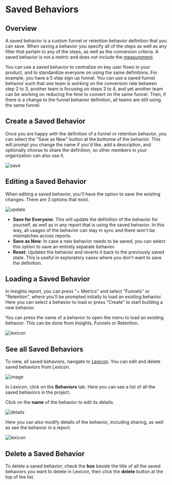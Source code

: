# Saved Behaviors

## Overview

A saved behavior is a custom funnel or retention behavior definition that you can save. When saving a behavior you specify all of the steps as well as any filter that pertain to any of the steps, as well as the conversion criteria. A saved behavior is not a metric and does not include the [measurement](/docs/reports/overview#measurements).

You can use a saved behavior to centralize on key user flows in your product, and to standardize everyone on using the same definitions. For example, you have a 5 step sign up funnel. You can use a saved funnel behavior such that one team is working on the conversion rate between step 2 to 3, another team is focusing on steps 3 to 4, and yet another team can be working on reducing the time to convert on the same funnel. Then, if there is a change to the funnel behavior definition, all teams are still using the same funnel.

## Create a Saved Behavior

Once you are happy with the definition of a funnel or retention behavior, you can select the "Save as New" button at the bottomw of the behavior. This will prompt you change the name if you'd like, add a description, and optionally choose to share the definition, so other members in your organization can also use it.

![save](/saved-behavior-save.png)

## Editing a Saved Behavior

When editing a saved behavior, you'll have the option to save the existing changes. There are 3 options that exist.

![update](/saved-behavior-update.png)

- **Save for Everyone**: This will update the definition of the behavior for yourself, as well as in any report that is using the saved behavior. In this way, all usages of the behavior can stay in sync and there won't be mismatches across reports.
- **Save as New**: In case a new behavior needs to be saved, you can select this option to save an entirely separate behavior.
- **Reset**: Updates the behavior and reverts it back to the previously saved state. This is useful in exploratory cases where you don't want to save the definition.

## Loading a Saved Behavior

In Insights report, you can press "+ Metrics" and select "Funnels" or "Retention", where you'll be prompted initially to load an existing behavior. Here you can select a behavior to load or press "Create" to start building a new behavior.

You can press the name of a behavior to open the menu to load an existing behavior. This can be done from Insights, Funnels or Retention.

![lexicon](/saved-behavior-load.png)

## See all Saved Behaviors

To view, all saved behaviors, navigate to [Lexicon](/docs/data-governance/lexicon).
You can edit and delete saved behaviors from Lexicon.

![image](https://github.com/mixpanel/docs/assets/2077899/efc4b36e-d8d9-4699-8a48-98b793532b20)

In Lexicon, click on the **Behaviors** tab.
Here you can see a list of all the saved behaviors in the project.

Click on the **name** of the behavior to edit its details.

![details](/saved-behavior-details.png)

Here you can also modify details of the behavior, including sharing, as well as see the behavior in a report.

![lexicon](/saved-behavior-lexicon.png)

## Delete a Saved Behavior

To delete a saved behavior, check the **box** beside the title of all the saved behaviors you want to delete in Lexicon, then click the **delete** button at the top of the list.
